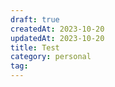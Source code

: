 ```yaml
---
draft: true
createdAt: 2023-10-20
updatedAt: 2023-10-20
title: Test
category: personal
tag:
---
```



<Image
	imgUrl="https://cdn.discordapp.com/attachments/740196745920643092/1165808056370733117/file-2Tp3dpyXmcqppb51jKcKgkuL.png?ex=6548325c&is=6535bd5c&hm=68ff3492a699c4798cba24bb7210852a439893b71b28c97da5571e3ca4b13bad&"
	caption="test image"
/>
